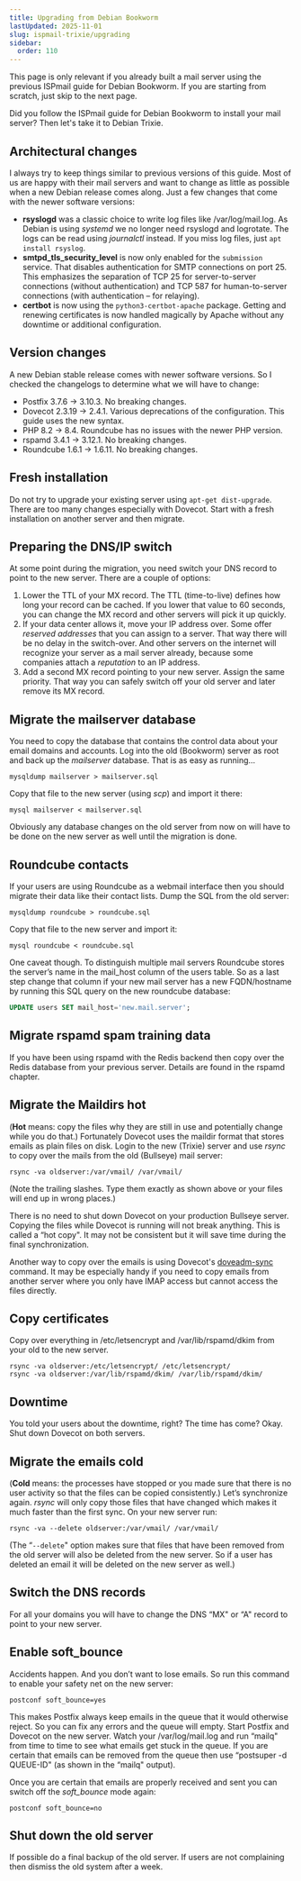 ```yaml
---
title: Upgrading from Debian Bookworm
lastUpdated: 2025-11-01
slug: ispmail-trixie/upgrading
sidebar:
  order: 110
---
```



<Aside type="tip">
  This page is only relevant if you already built a mail server using the previous ISPmail guide for Debian Bookworm. If
  you are starting from scratch, just skip to the next page.
</Aside>

Did you follow the ISPmail guide for Debian Bookworm to install your mail server? Then let's take it to Debian Trixie.

## Architectural changes

I always try to keep things similar to previous versions of this guide. Most of us are happy with their mail servers and
want to change as little as possible when a new Debian release comes along. Just a few changes that come with the newer
software versions:

- **rsyslogd** was a classic choice to write log files like /var/log/mail.log. As Debian is using _systemd_ we no longer
  need rsyslogd and logrotate. The logs can be read using _journalctl_ instead. If you miss log files, just
  `apt install rsyslog`.
- **smtpd_tls_security_level** is now only enabled for the `submission` service. That disables authentication for SMTP
  connections on port 25. This emphasizes the separation of TCP 25 for server-to-server connections (without
  authentication) and TCP 587 for human-to-server connections (with authentication – for relaying).
- **certbot** is now using the `python3-certbot-apache` package. Getting and renewing certificates is now handled
  magically by Apache without any downtime or additional configuration.

## Version changes

A new Debian stable release comes with newer software versions. So I checked the changelogs to determine what we will
have to change:

- Postfix 3.7.6 -&gt; 3.10.3. No breaking changes.
- Dovecot 2.3.19 -&gt; 2.4.1. Various deprecations of the configuration. This guide uses the new syntax.
- PHP 8.2 -&gt; 8.4. Roundcube has no issues with the newer PHP version.
- rspamd 3.4.1 -&gt; 3.12.1. No breaking changes.
- Roundcube 1.6.1 -&gt; 1.6.11. No breaking changes.

## Fresh installation

Do not try to upgrade your existing server using `apt-get dist-upgrade`. There are too many changes especially with
Dovecot. Start with a fresh installation on another server and then migrate.

## Preparing the DNS/IP switch

At some point during the migration, you need switch your DNS record to point to the new server. There are a couple of
options:

1. Lower the TTL of your MX record. The TTL (time-to-live) defines how long your record can be cached. If you lower that
   value to 60 seconds, you can change the MX record and other servers will pick it up quickly.
1. If your data center allows it, move your IP address over. Some offer _reserved addresses_ that you can assign to a
   server. That way there will be no delay in the switch-over. And other servers on the internet will recognize your
   server as a mail server already, because some companies attach a _reputation_ to an IP address.
1. Add a second MX record pointing to your new server. Assign the same priority. That way you can safely switch off your
   old server and later remove its MX record.

## Migrate the mailserver database

You need to copy the database that contains the control data about your email domains and accounts. Log into the old
(Bookworm) server as root and back up the *mailserver* database. That is as easy as running…

```
mysqldump mailserver > mailserver.sql
```

Copy that file to the new server (using *scp*) and import it there:

```
mysql mailserver < mailserver.sql
```

Obviously any database changes on the old server from now on will have to be done on the new server as well until the
migration is done.

## Roundcube contacts

If your users are using Roundcube as a webmail interface then you should migrate their data like their contact lists.
Dump the SQL from the old server:

```
mysqldump roundcube > roundcube.sql
```

Copy that file to the new server and import it:

```
mysql roundcube < roundcube.sql
```

One caveat though. To distinguish multiple mail servers Roundcube stores the server’s name in the mail_host column of
the users table. So as a last step change that column if your new mail server has a new FQDN/hostname by running this
SQL query on the new roundcube database:

```sql
UPDATE users SET mail_host='new.mail.server';
```

## Migrate rspamd spam training data

If you have been using rspamd with the Redis backend then copy over the Redis database from your previous server.
Details are found in the rspamd chapter.

## Migrate the Maildirs hot

(**Hot** means: copy the files why they are still in use and potentially change while you do that.) Fortunately Dovecot
uses the maildir format that stores emails as plain files on disk. Login to the new (Trixie) server and use *rsync* to
copy over the mails from the old (Bullseye) mail server:

```
rsync -va oldserver:/var/vmail/ /var/vmail/
```

(Note the trailing slashes. Type them exactly as shown above or your files will end up in wrong places.)

There is no need to shut down Dovecot on your production Bullseye server. Copying the files while Dovecot is running
will not break anything. This is called a “hot copy". It may not be consistent but it will save time during the final
synchronization.

Another way to copy over the emails is using Dovecot's
[doveadm-sync](https://doc.dovecot.org/main/core/man/doveadm-sync.1.html) command. It may be especially handy if you
need to copy emails from another server where you only have IMAP access but cannot access the files directly.

## Copy certificates

Copy over everything in /etc/letsencrypt and /var/lib/rspamd/dkim from your old to the new server.

```
rsync -va oldserver:/etc/letsencrypt/ /etc/letsencrypt/
rsync -va oldserver:/var/lib/rspamd/dkim/ /var/lib/rspamd/dkim/
```

## Downtime

You told your users about the downtime, right? The time has come? Okay. Shut down Dovecot on both servers.

## Migrate the emails cold

(**Cold** means: the processes have stopped or you made sure that there is no user activity so that the files can be
copied consistently.) Let’s synchronize again. *rsync* will only copy those files that have changed which makes it much
faster than the first sync. On your new server run:

```
rsync -va --delete oldserver:/var/vmail/ /var/vmail/
```

(The “`--delete`" option makes sure that files that have been removed from the old server will also be deleted from the
new server. So if a user has deleted an email it will be deleted on the new server as well.)

## Switch the DNS records

For all your domains you will have to change the DNS “MX" or “A" record to point to your new server.

## Enable soft_bounce

Accidents happen. And you don’t want to lose emails. So run this command to enable your safety net on the new server:

```
postconf soft_bounce=yes
```

This makes Postfix always keep emails in the queue that it would otherwise reject. So you can fix any errors and the
queue will empty. Start Postfix and Dovecot on the new server. Watch your /var/log/mail.log and run “mailq" from time to
time to see what emails get stuck in the queue. If you are certain that emails can be removed from the queue then use
“postsuper -d QUEUE-ID" (as shown in the “mailq" output).

Once you are certain that emails are properly received and sent you can switch off the _soft_bounce_ mode again:

```
postconf soft_bounce=no
```

## Shut down the old server

If possible do a final backup of the old server. If users are not complaining then dismiss the old system after a week.
